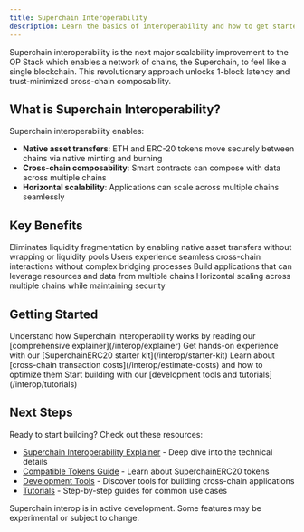 ```yaml
---
title: Superchain Interoperability
description: Learn the basics of interoperability and how to get started building cross-chain applications.
---
```

Superchain interoperability is the next major scalability improvement to the OP Stack which enables a network of chains, the Superchain, to feel like a single blockchain. This revolutionary approach unlocks 1-block latency and trust-minimized cross-chain composability.

## What is Superchain Interoperability?

Superchain interoperability enables:

*   **Native asset transfers**: ETH and ERC-20 tokens move securely between chains via native minting and burning
*   **Cross-chain composability**: Smart contracts can compose with data across multiple chains
*   **Horizontal scalability**: Applications can scale across multiple chains seamlessly

## Key Benefits

<CardGroup cols={2}>
  <Card title="Liquidity Efficiency" icon="droplet">
    Eliminates liquidity fragmentation by enabling native asset transfers without wrapping or liquidity pools
  </Card>

  <Card title="Enhanced UX" icon="user">
    Users experience seamless cross-chain interactions without complex bridging processes
  </Card>

  <Card title="Developer Flexibility" icon="code">
    Build applications that can leverage resources and data from multiple chains
  </Card>

  <Card title="Scalability" icon="arrow-trend-up">
    Horizontal scaling across multiple chains while maintaining security
  </Card>
</CardGroup>

## Getting Started

<Steps>
  <Step title="Learn the Basics">
    Understand how Superchain interoperability works by reading our [comprehensive explainer](/interop/explainer)
  </Step>

  <Step title="Try the Starter Kit">
    Get hands-on experience with our [SuperchainERC20 starter kit](/interop/starter-kit)
  </Step>

  <Step title="Estimate Costs">
    Learn about [cross-chain transaction costs](/interop/estimate-costs) and how to optimize them
  </Step>

  <Step title="Build Your App">
    Start building with our [development tools and tutorials](/interop/tutorials)
  </Step>
</Steps>

## Next Steps

Ready to start building? Check out these resources:

*   [Superchain Interoperability Explainer](/interop/explainer) - Deep dive into the technical details
*   [Compatible Tokens Guide](/interop/compatible-tokens) - Learn about SuperchainERC20 tokens
*   [Development Tools](/interop/tools) - Discover tools for building cross-chain applications
*   [Tutorials](/interop/tutorials) - Step-by-step guides for common use cases

<Info>
  Superchain interop is in active development. Some features may be experimental or subject to change.
</Info>
